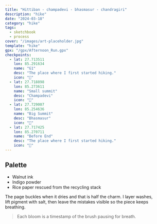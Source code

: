 ```yaml
---
title: "Hittiban - champadevi - bhasmasur - chandragiri"
description: "hike"
date: "2024-03-18"
category: "hike"
tags:
  - sketchbook
  - process
cover: "/images/art-placeholder.jpg"
template: "hike"
gpx: "/gpx/Afternoon_Run.gpx"
checkpoints:
  - lat: 27.713511
    lon: 85.291634
    name: "G1"
    desc: "The place where I first started hiking."
    icon: "🥾"
  - lat: 27.718898
    lon: 85.273611
    name: "Small summit"
    desc: "Champadevi"
    icon: "🥪"
  - lat: 27.729007
    lon: 85.254636
    name: "Big Summit"
    desc: "Bhasmasur"
    icon: "🥪"
  - lat: 27.717425
    lon: 85.270711
    name: "Before End"
    desc: "The place where I first started hiking."
    icon: "🎉"
---
```


## Palette

- Walnut ink
- Indigo powder
- Rice paper rescued from the recycling stack

The page buckles when it dries and that is half the charm. I layer washes, lift pigment with salt, then leave the mistakes visible so the piece keeps breathing.

> Each bloom is a timestamp of the brush pausing for breath.
